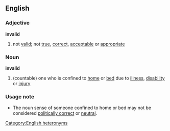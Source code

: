 ==English==
===Adjective===
'''invalid'''
#not [[valid]]; not [[true]], [[correct]], [[acceptable]] or [[appropriate]]

===Noun===
'''invalid'''
#(countable) one who is confined to [[home]] or [[bed]] due to [[illness]], [[disability]] or [[injury]]

===Usage note===
*The noun sense of someone confined to home or bed may not be considered [[politically correct]] or [[neutral]].

[[Category:English heteronyms]]